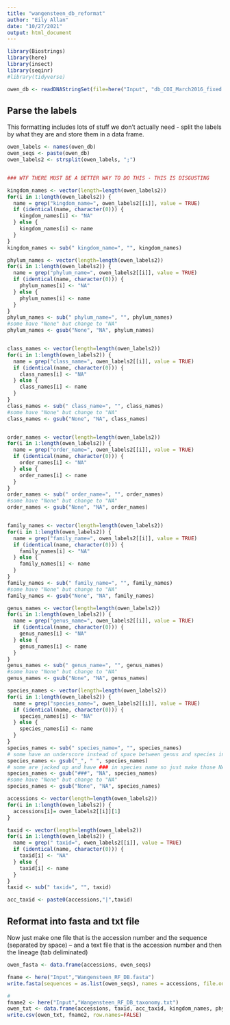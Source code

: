 ```yaml
---
title: "wangensteen_db_reformat"
author: "Eily Allan"
date: "10/27/2021"
output: html_document
---
```


```r
library(Biostrings)
library(here)
library(insect)
library(seqinr)
#library(tidyverse)

owen_db <- readDNAStringSet(file=here("Input", "db_COI_March2016_fixed.fasta"))
```

## Parse the labels

This formatting includes lots of stuff we don't actually need - split the labels by what they are and store them in a data frame.

```r
owen_labels <- names(owen_db)
owen_seqs <- paste(owen_db)
owen_labels2 <- strsplit(owen_labels, ";")


### WTF THERE MUST BE A BETTER WAY TO DO THIS - THIS IS DISGUSTING 

kingdom_names <- vector(length=length(owen_labels2))
for(i in 1:length(owen_labels2)) {
  name = grep("kingdom_name=", owen_labels2[[i]], value = TRUE)
  if (identical(name, character(0))) {
    kingdom_names[i] <- "NA"
  } else {
    kingdom_names[i] <- name
  }
}
kingdom_names <- sub(" kingdom_name=", "", kingdom_names)

phylum_names <- vector(length=length(owen_labels2))
for(i in 1:length(owen_labels2)) {
  name = grep("phylum_name=", owen_labels2[[i]], value = TRUE)
  if (identical(name, character(0))) {
    phylum_names[i] <- "NA"
  } else {
    phylum_names[i] <- name
  }
}
phylum_names <- sub(" phylum_name=", "", phylum_names)
#some have "None" but change to "NA"
phylum_names <- gsub("None", "NA", phylum_names)


class_names <- vector(length=length(owen_labels2))
for(i in 1:length(owen_labels2)) {
  name = grep("class_name=", owen_labels2[[i]], value = TRUE)
  if (identical(name, character(0))) {
    class_names[i] <- "NA"
  } else {
    class_names[i] <- name
  }
}
class_names <- sub(" class_name=", "", class_names)
#some have "None" but change to "NA"
class_names <- gsub("None", "NA", class_names)


order_names <- vector(length=length(owen_labels2))
for(i in 1:length(owen_labels2)) {
  name = grep("order_name=", owen_labels2[[i]], value = TRUE)
  if (identical(name, character(0))) {
    order_names[i] <- "NA"
  } else {
    order_names[i] <- name
  }
}
order_names <- sub(" order_name=", "", order_names)
#some have "None" but change to "NA"
order_names <- gsub("None", "NA", order_names)


family_names <- vector(length=length(owen_labels2))
for(i in 1:length(owen_labels2)) {
  name = grep("family_name=", owen_labels2[[i]], value = TRUE)
  if (identical(name, character(0))) {
    family_names[i] <- "NA"
  } else {
    family_names[i] <- name
  }
}
family_names <- sub(" family_name=", "", family_names)
#some have "None" but change to "NA"
family_names <- gsub("None", "NA", family_names)

genus_names <- vector(length=length(owen_labels2))
for(i in 1:length(owen_labels2)) {
  name = grep("genus_name=", owen_labels2[[i]], value = TRUE)
  if (identical(name, character(0))) {
    genus_names[i] <- "NA"
  } else {
    genus_names[i] <- name
  }
}
genus_names <- sub(" genus_name=", "", genus_names)
#some have "None" but change to "NA"
genus_names <- gsub("None", "NA", genus_names)

species_names <- vector(length=length(owen_labels2))
for(i in 1:length(owen_labels2)) {
  name = grep("species_name=", owen_labels2[[i]], value = TRUE)
  if (identical(name, character(0))) {
    species_names[i] <- "NA"
  } else {
    species_names[i] <- name
  }
}
species_names <- sub(" species_name=", "", species_names)
# some have an underscore instead of space between genus and species in species name (BOLD vs GenBank) so change them to have space
species_names <- gsub("_", " ", species_names)
# some are jacked up and have ### in species name so just make those NA
species_names <- gsub("###", "NA", species_names)
#some have "None" but change to "NA"
species_names <- gsub("None", "NA", species_names)

accessions <- vector(length=length(owen_labels2))
for(i in 1:length(owen_labels2)) {
  accessions[i]= owen_labels2[[i]][1]
}

taxid <- vector(length=length(owen_labels2))
for(i in 1:length(owen_labels2)) {
  name = grep(" taxid=", owen_labels2[[i]], value = TRUE)
  if (identical(name, character(0))) {
    taxid[i] <- "NA"
  } else {
    taxid[i] <- name
  }
}
taxid <- sub(" taxid=", "", taxid)

acc_taxid <- paste0(accessions,"|",taxid)
```

## Reformat into fasta and txt file 

Now just make one file that is the accession number and the sequence (separated by space) -- and a text file that is the accession number and then the lineage (tab deliminated)

```r
owen_fasta <- data.frame(accessions, owen_seqs)

fname <- here("Input","Wangensteen_RF_DB.fasta")
write.fasta(sequences = as.list(owen_seqs), names = accessions, file.out = fname)

# 
fname2 <- here("Input","Wangensteen_RF_DB_taxonomy.txt")
owen_txt <- data.frame(accessions, taxid, acc_taxid, kingdom_names, phylum_names, class_names, order_names, family_names, genus_names, species_names)
write.csv(owen_txt, fname2, row.names=FALSE)



```